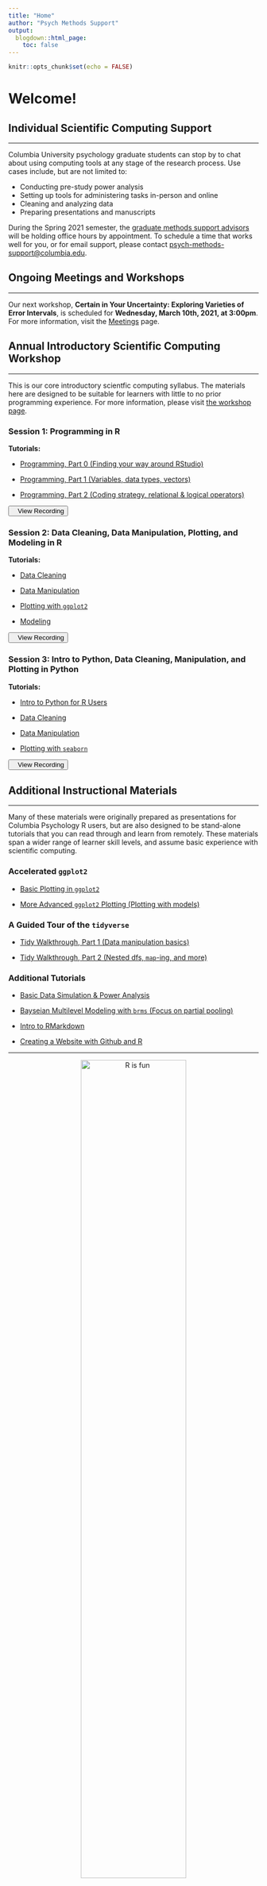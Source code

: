 ```yaml
---
title: "Home"
author: "Psych Methods Support"
output:
  blogdown::html_page:
    toc: false
---
```


```r
knitr::opts_chunk$set(echo = FALSE)
```

# Welcome!

## Individual Scientific Computing Support

---

Columbia University psychology graduate students can stop by to chat about using computing tools at any stage of the research process. Use cases include, but are not limited to:

- Conducting pre-study power analysis
- Setting up tools for administering tasks in-person and online
- Cleaning and analyzing data
- Preparing presentations and manuscripts

During the Spring 2021 semester, the [graduate methods support advisors](/who) will be holding office hours by appointment. To schedule a time that works well for you, or for email support, please contact [psych-methods-support@columbia.edu](mailto:psych-methods-support@columbia.edu){target="_blank"}.

## Ongoing Meetings and Workshops

---

Our next workshop, **Certain in Your Uncertainty: Exploring Varieties of Error Intervals**, is scheduled for **Wednesday, March 10th, 2021, at 3:00pm**. For more information, visit the [Meetings](/meetings) page.

## Annual Introductory Scientific Computing Workshop

---

This is our core introductory scientfic computing syllabus. The materials here are designed to be suitable for learners with little to no prior programming experience. For more information, please visit <a href="/workshop">the workshop page</a>.

### Session 1: Programming in R

**Tutorials:**

- <p><a href="/tutorials/r-core/1-programming/lessonpart0/" target="_blank">Programming, Part 0 (Finding your way around RStudio)</a></p>
- <p><a href="/tutorials/r-core/1-programming/lessonpart1/" target="_blank">Programming, Part 1 (Variables, data types, vectors)</a></p>
- <p><a href="/tutorials/r-core/1-programming/lessonpart2/" target="_blank">Programming, Part 2 (Coding strategy, relational & logical operators)</a></p>

<a href="/workshop-recording/session1/" target="_blank"><button><i class="fas fa-video"></i>&nbsp;&nbsp;&nbsp;View Recording</button></a>

### Session 2: Data Cleaning, Data Manipulation, Plotting, and Modeling in R

**Tutorials:**

- <p><a href="/tutorials/r-core/2-datacleaning/" target="_blank">Data Cleaning</a></p>
- <p><a href="/tutorials/r-core/3-datamanipulation/" target="_blank">Data Manipulation</a></p>
- <p><a href="/tutorials/r-core/4-plotting/" target="_blank">Plotting with <code>ggplot2</code></a></p>
- <p><a href="/tutorials/r-core/5-modeling/" target="_blank">Modeling</a></p>

<a href="/workshop-recording/session2/" target="_blank"><button><i class="fas fa-video"></i>&nbsp;&nbsp;&nbsp;View Recording</button></a>

### Session 3: Intro to Python, Data Cleaning, Manipulation, and Plotting in Python

**Tutorials:**

- <p><a href="/tutorials/python/1-r2python-translation/2-intro-programming/" target="_blank">Intro to Python for R Users</a></p>
- <p><a href="/tutorials/python/2-datacleaning/" target="_blank">Data Cleaning</a></p>
- <p><a href="/tutorials/python/3-datamanipulation/" target="_blank">Data Manipulation</a></p>
- <p><a href="/tutorials/python/4-plotting/" target="_blank">Plotting with <code>seaborn</code></a></p>

<a href="/workshop-recording/session3/" target="_blank"><button><i class="fas fa-video"></i>&nbsp;&nbsp;&nbsp;View Recording</button></a>

## Additional Instructional Materials

---

Many of these materials were originally prepared as presentations for Columbia Psychology R users, but are also designed to be stand-alone tutorials that you can read through and learn from remotely. These materials span a wider range of learner skill levels, and assume basic experience with scientific computing.

### Accelerated `ggplot2`

- <p><a href="/tutorials/r-extra/accelerated-ggplot2/ggplot_summer2018_part1/" target="_blank">Basic Plotting in `ggplot2`</a></p>
- <p><a href="/tutorials/r-extra/accelerated-ggplot2/ggplot_summer2018_part2/" target="_blank">More Advanced `ggplot2` Plotting (Plotting with models)</a></p>

### A Guided Tour of the `tidyverse`

- <p><a href="/tutorials/r-extra/tidyverse-guide/tidyguide-1/" target="_blank">Tidy Walkthrough, Part 1 (Data manipulation basics)</a></p>
- <p><a href="/tutorials/r-extra/tidyverse-guide/tidyguide-2/" target="_blank">Tidy Walkthrough, Part 2 (Nested dfs, `map`-ing, and more)</a></p>

### Additional Tutorials

- <p><a href="/tutorials/r-extra/data-sim-power/basic-simulation-power/" target="_blank">Basic Data Simulation & Power Analysis</a></p>
- <p><a href="/tutorials/r-extra/brms/multilevel-models-with-brms/" target="_blank">Bayseian Multilevel Modeling with `brms` (Focus on partial pooling)</a></p>
- <p><a href="/tutorials/r-extra/rmarkdown/intro-to-rmarkdown/" target="_blank">Intro to RMarkdown</a></p>
- <p><a href="/tutorials/r-extra/website-github-r/" target="_blank">Creating a Website with Github and R</a></p>

---

<p style="text-align:center;"><img src="/images/funplot.png" alt="R is fun" width = "65%" height = "65%"></p>